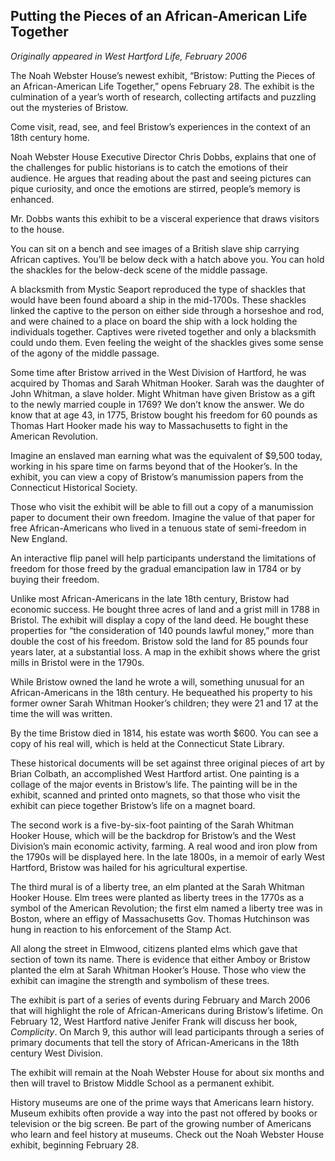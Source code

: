 ## Putting the Pieces of an African-American Life Together {-}

*Originally appeared in West Hartford Life, February 2006*

The Noah Webster House’s newest exhibit, “Bristow: Putting the Pieces of an African-American Life Together,” opens February 28. The exhibit is the culmination of a year’s worth of research, collecting artifacts and puzzling out the mysteries of Bristow.

Come visit, read, see, and feel Bristow’s experiences in the context of an 18th century home.

Noah Webster House Executive Director Chris Dobbs, explains that one of the challenges for public historians is to catch the emotions of their audience. He argues that reading about the past and seeing pictures can pique curiosity, and once the emotions are stirred, people’s memory is enhanced.

Mr. Dobbs wants this exhibit to be a visceral experience that draws visitors to the house.

You can sit on a bench and see images of a British slave ship carrying African captives. You’ll be below deck with a hatch above you. You can hold the shackles for the below-deck scene of the middle passage.

A blacksmith from Mystic Seaport reproduced the type of shackles that would have been found aboard a ship in the mid-1700s. These shackles linked the captive to the person on either side through a horseshoe and rod, and were chained to a place on board the ship with a lock holding the individuals together. Captives were riveted together and only a blacksmith could undo them. Even feeling the weight of the shackles gives some sense of the agony of the middle passage.

Some time after Bristow arrived in the West Division of Hartford, he was acquired by Thomas and Sarah Whitman Hooker. Sarah was the daughter of John Whitman, a slave holder. Might Whitman have given Bristow as a gift to the newly married couple in 1769? We don’t know the answer. We do know that at age 43, in 1775, Bristow bought his freedom for 60 pounds as Thomas Hart Hooker made his way to Massachusetts to fight in the American Revolution.

Imagine an enslaved man earning what was the equivalent of $9,500 today, working in his spare time on farms beyond that of the Hooker’s. In the exhibit, you can view a copy of Bristow’s manumission papers from the Connecticut Historical Society.

Those who visit the exhibit will be able to fill out a copy of a manumission paper to document their own freedom. Imagine the value of that paper for free African-Americans who lived in a tenuous state of semi-freedom in New England.

An interactive flip panel will help participants understand the limitations of freedom for those freed by the gradual emancipation law in 1784 or by buying their freedom.

Unlike most African-Americans in the late 18th century, Bristow had economic success. He bought three acres of land and a grist mill in 1788 in Bristol. The exhibit will display a copy of the land deed. He bought these properties for “the consideration of 140 pounds lawful money,” more than double the cost of his freedom. Bristow sold the land for 85 pounds four years later, at a substantial loss. A map in the exhibit shows where the grist mills in Bristol were in the 1790s.

While Bristow owned the land he wrote a will, something unusual for an African-Americans in the 18th century. He bequeathed his property to his former owner Sarah Whitman Hooker’s children; they were 21 and 17 at the time the will was written.

By the time Bristow died in 1814, his estate was worth $600. You can see a copy of his real will, which is held at the Connecticut State Library.

These historical documents will be set against three original pieces of art by Brian Colbath, an accomplished West Hartford artist. One painting is a collage of the major events in Bristow’s life. The painting will be in the exhibit, scanned and printed onto magnets, so that those who visit the exhibit can piece together Bristow’s life on a magnet board.

The second work is a five-by-six-foot painting of the Sarah Whitman Hooker House, which will be the backdrop for Bristow’s and the West Division’s main economic activity, farming. A real wood and iron plow from the 1790s will be displayed here. In the late 1800s, in a memoir of early West Hartford, Bristow was hailed for his agricultural expertise.

The third mural is of a liberty tree, an elm planted at the Sarah Whitman Hooker House. Elm trees were planted as liberty trees in the 1770s as a symbol of the American Revolution; the first elm named a liberty tree was in Boston, where an effigy of Massachusetts Gov. Thomas Hutchinson was hung in reaction to his enforcement of the Stamp Act.

All along the street in Elmwood, citizens planted elms which gave that section of town its name. There is evidence that either Amboy or Bristow planted the elm at Sarah Whitman Hooker’s House. Those who view the exhibit can imagine the strength and symbolism of these trees.

The exhibit is part of a series of events during February and March 2006 that will highlight the role of African-Americans during Bristow’s lifetime. On February 12, West Hartford native Jenifer Frank will discuss her book, *Complicity*. On March 9, this author will lead participants through a series of primary documents that tell the story of African-Americans in the 18th century West Division.

The exhibit will remain at the Noah Webster House for about six months and then will travel to Bristow Middle School as a permanent exhibit.

History museums are one of the prime ways that Americans learn history. Museum exhibits often provide a way into the past not offered by books or television or the big screen. Be part of the growing number of Americans who learn and feel history at museums. Check out the Noah Webster House exhibit, beginning February 28.

